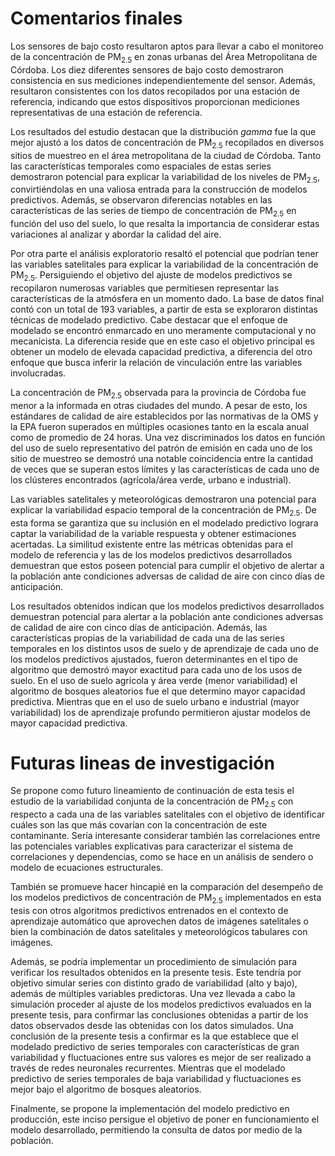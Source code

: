 # Comentarios finales {-}

  Los sensores de bajo costo resultaron aptos para llevar a cabo el monitoreo de la concentración de PM~2.5~ en zonas urbanas del Área Metropolitana de Córdoba. Los diez diferentes sensores de bajo costo demostraron consistencia en sus mediciones independientemente del sensor. Además, resultaron consistentes con los datos recopilados por una estación de referencia, indicando que estos dispositivos proporcionan mediciones representativas de una estación de referencia.

  Los resultados del estudio destacan que la distribución *gamma* fue la que mejor ajustó a los datos de concentración de PM~2.5~ recopilados en diversos sitios de muestreo en el área metropolitana de la ciudad de Córdoba. Tanto las características temporales como espaciales de estas series demostraron potencial para explicar la variabilidad de los niveles de PM~2.5~, convirtiéndolas en una valiosa entrada para la construcción de modelos predictivos. Además, se observaron diferencias notables en las características de las series de tiempo de concentración de PM~2.5~ en función del uso del suelo, lo que resalta la importancia de considerar estas variaciones al analizar y abordar la calidad del aire.

  Por otra parte el análisis exploratorio resaltó el potencial que podrían tener las variables satelitales para explicar la variabilidad de la concentración de PM~2.5~. Persiguiendo el objetivo del ajuste de modelos predictivos se recopilaron numerosas variables que permitiesen representar las características de la atmósfera en un momento dado. La base de datos final contó con un total de 193 variables, a partir de esta se exploraron distintas técnicas de modelado predictivo. Cabe destacar que el enfoque de modelado se encontró enmarcado en uno meramente computacional y no mecanicista. La diferencia reside que en este caso el objetivo principal es obtener un modelo de elevada capacidad predictiva, a diferencia del otro enfoque que busca inferir la relación de vinculación entre las variables involucradas.

  La concentración de PM~2.5~ observada para la provincia de Córdoba fue menor a la informada en otras ciudades del mundo. A pesar de esto, los estándares de calidad de aire establecidos por las normativas de la OMS y la EPA fueron superados en múltiples ocasiones tanto en la escala anual como de promedio de 24 horas. Una vez discriminados los datos en función del uso de suelo representativo del patrón de emisión en cada uno de los sitio de muestreo se demostró una notable coincidencia entre la cantidad de veces que se superan estos límites y las características de cada uno de los clústeres encontrados (agrícola/área verde, urbano e industrial).

  Las variables satelitales y meteorológicas demostraron una potencial para explicar la variabilidad espacio temporal de la concentración de PM~2.5~. De esta forma se garantiza que su inclusión en el modelado predictivo lograra captar la variabilidad de la variable respuesta y obtener estimaciones acertadas. La similitud existente entre las métricas obtenidas para el modelo de referencia  y las de los modelos predictivos desarrollados demuestran que estos poseen potencial para cumplir el objetivo de alertar a la población ante condiciones adversas de calidad de aire con cinco días de anticipación. 

  Los resultados obtenidos indican que los modelos predictivos desarrollados demuestran potencial para alertar a la población ante condiciones adversas de calidad de aire con cinco días de anticipación. Además, las características propias de la variabilidad de cada una de las series temporales en los distintos usos de suelo y de aprendizaje de cada uno de los modelos predictivos ajustados, fueron determinantes en el tipo de algoritmo que demostró mayor exactitud para cada uno de los usos de suelo. En el uso de suelo agrícola y área verde (menor variabilidad) el algoritmo de bosques aleatorios fue el que determino mayor capacidad predictiva. Mientras que en el uso de suelo urbano e industrial (mayor variabilidad) los de aprendizaje profundo permitieron ajustar modelos de mayor capacidad predictiva. 
  
# Futuras lineas de investigación {-}

  Se propone como futuro lineamiento de continuación de esta tesis el estudio de la variabilidad conjunta de la concentración de PM~2.5~ con respecto a cada una de las variables satelitales con el objetivo de identificar cuáles son las que más covarían con la concentración de este contaminante. Sería interesante considerar también las correlaciones entre las potenciales variables explicativas para caracterizar el sistema de correlaciones y dependencias, como se hace en un análisis de sendero o modelo de ecuaciones estructurales. 
  
  También se promueve hacer hincapié en la comparación del desempeño de los modelos predictivos de concentración de PM~2.5~ implementados en esta tesis con otros algoritmos predictivos entrenados en el contexto de aprendizaje automático que aprovechen datos de imágenes satelitales o bien la combinación de datos satelitales y meteorológicos tabulares con imágenes.
  
  Además, se podría implementar un procedimiento de simulación para verificar los resultados obtenidos en la presente tesis. Este tendría por objetivo simular series con distinto grado de variabilidad (alto y bajo), además de múltiples variables predictoras. Una vez llevada a cabo la simulación proceder al ajuste de los modelos predictivos evaluados en la presente tesis, para confirmar las conclusiones obtenidas a partir de los datos observados desde las obtenidas con los datos simulados. Una conclusión de la presente tesis a confirmar es la que establece que el modelado predictivo de series temporales con características de gran variabilidad y fluctuaciones entre sus valores es mejor de ser realizado a través de redes neuronales recurrentes. Mientras que el modelado predictivo de series temporales de baja variabilidad y fluctuaciones es mejor bajo el algoritmo de bosques aleatorios. 
  
  Finalmente, se propone la implementación del modelo predictivo en producción, este inciso persigue el objetivo de poner en funcionamiento el modelo desarrollado, permitiendo la consulta de datos por medio de la población.